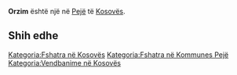 {{Fshat në 
 | Emri                = Orzim
 | EmriAlt                = 
 | NAME_SHORT_FORM=      
 | NAME_GENERIC=      
 | NAME_SORT_NAME_RO=      ORZIM
 | FULL_NAME_RO = Orzim
 | FULL_NAME_ND_RO=Orzim
 | SORT_NAME_RG=ORZIM
 | FULL_NAME_RG=Orzim
 | FULL_NAME_ND_RG=Orzim
 | SRP_NAME_SHORT_FORM=      
 | SRP_NAME_GENERIC=      
 | SRP_NAME_SORT_NAME_RO=      
 | SRP_FULL_NAME_RO = 
 | SRP_FULL_NAME_ND_RO=
 | SRP_SORT_NAME_RG=
 | SRP_FULL_NAME_RG=
 | SRP_FULL_NAME_ND_RG=
 | Emri (Rasa dhanore) = 
 | Figura              = 
 | Shteti              = Kosovo
 | Komuna              = Pejë
 | Kodi postar         = 
 | Sipërfaqja          = 

 | Popullsia           = 

 | Regj. i popullsisë  = 
 | Dend. e popullsisë  = 
 | Faqja zyrtare       = 
 <!--- Koordinatat ----> 
 | Gjerësia            = 42.701389
 | Gjatësia            = 20.380278
 | Lartësia            = 
}}
'''Orzim''' është një [[]] në [[Pejë]] të [[Kosovës]].

<!-- == Gjeografia == -->
<!-- == Historia == -->
<!-- == Demografia == -->
== Shih edhe ==
{{Komuna Pejë}}
{{Kosovo-Administrata-Cung}}

[[Kategoria:Fshatra në Kosovës]]
[[Kategoria:Fshatra në Kommunes Pejë]]
[[Kategoria:Vendbanime në Kosovës]]